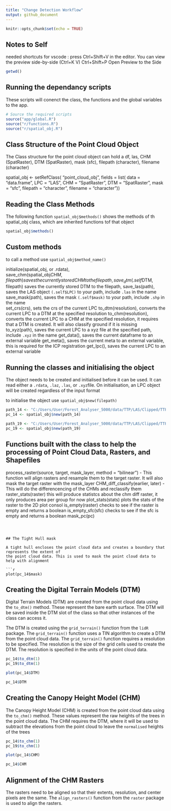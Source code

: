 ```yaml
---
title: "Change Detection Workflow"
output: github_document
---
```


```r
knitr::opts_chunk$set(echo = TRUE)
```

## Notes to Self

needed shortcuts for vscode : press Ctrl+Shift+V in the editor. You can view the preview side-by-side (Ctrl+K V) 
Ctrl+Shift+P Open Preview to the Side

```r


getwd()
```

## Running the dependancy scripts

These scripts will conenct the class, the functions and the global variables to the app.

```r
# Source the required scripts
source("app/global.R")
source("r/functions.R")
source("r/spatial_obj.R")
```

## Class Structure of the Point Cloud Object

 The Class structure for the point cloud object can hold 
 a df, las, CHM (SpatRaster), DTM (SpatRaster), mask (sfc), filepath (character), filename (character)

  spatial_obj <- setRefClass(
   "point_cloud_obj",
    fields = list(
     data = "data.frame",
     LPC = "LAS",
     CHM = "SpatRaster",
     DTM = "SpatRaster",
     mask = "sfc",
     filepath =  "character",
     filename = "character"))

## Reading the Class Methods


The following function `spatial_obj$methods()` shows the methods of th spatial_obj class, which are inherited functions tof that object

```r
spatial_obj$methods()
```

## Custom methods

to call a method use `spatial_obj$method_name()`

initialize(spatial_obj, or .rdata),  
save_chm(spatial_obj$CHM, filepath) saves the currently stored CHM to the filepath,
save_dtm(.self$DTM, filepath)  saves the currently stored DTM to the filepath,
save_las(path), saves the LAS object `(.self$LPC)` to your path, include `.las` in the name
save_mask(path), saves the mask `(.self$mask)` to your path, include `.shp` in the name      
set_crs(crs), sets the crs of the current LPC
to_dtm(resolution), converts the current LPC to a DTM at the specified resolution
to_chm(resolution), converts the current LPC to a CHM at the specified resolution, it requires that a DTM is created. It will also classify ground if it is missing         
to_xyz(path), saves the current LPC to a xyz file at the specified path, include `.xyz` in the name
get_data(), saves the current dataframe to an external variable
get_meta(), saves the current meta to an external variable, this is required for the ICP registration
get_lpc(),  saves the current LPC to an external variable        


## Running the classes and initialising the object

The object needs to be created and initialised before it can be used. It can read either a `.rdata`, `.laz`, `.las`, or `.xyz `file.
On initialisation, an LPC object will be created regardless of the input format

to initialise the object use `spatial_obj$new(filepath)`

```r
path_14 <- "C:/Users/User/Forest_Analyser_5000/data/TTP/LAS/Clipped/TTP_2014_decimate.laz"
pc_14 <- spatial_obj$new(path_14)

path_19 <- "C:/Users/User/Forest_Analyser_5000/data/TTP/LAS/Clipped/TTP_2019_decimate.laz"
pc_19 <- spatial_obj$new(path_19)
```

## Functions built with the class to help the processing of Point Cloud Data, Rasters, and Shapefiles

process_raster(source, target, mask_layer, method = "bilinear") - This function will align rasters and resample them to the target raster. It will also mask the target raster with the mask_layer
CHM_diff_classify(earlier, later) - This will do the differencencing of the CHMs and reclassify them
raster_stats(raster) this will produce statistcs about the chm diff raster, it only produces area per group for now
plot_stats(stats) plots the stats of the raster to the 2D plot consol
is_empty(raster) checks to see if the raster is empty and returns a boolean
is_empty_sfc(sfc)   checks to see if the sfc is empty and returns a boolean
mask_pc(pc)


```r







```

```


## The Tight Hull mask

A tight hull encloses the point cloud data and creates a boundary that represents the extent of 
the point cloud data. This is used to mask the point cloud data to help with alignment

```r
plot(pc_14$mask)
```


## Creating the Digital Terrain Models (DTM)

Digital Terrain Models (DTM) are created from the point cloud data using the `to_dtm()` method. These represent the bare earth surface.
The DTM will be saved inside the DTM slot of the class so that other instances of the class can access it.

The DTM is created using the `grid_terrain()` function from the `lidR` package. The `grid_terrain()` function uses a TIN algorithm to create a DTM from 
the point cloud data. The `grid_terrain()` function requires a resolution to be specified. 
The resolution is the size of the grid cells used to create the DTM. 
The resolution is specified in the units of the point cloud data. 



```r
pc_14$to_dtm(1)
pc_19$to_dtm(1)

plot(pc_14$DTM)
```

```r

pc_14$DTM
```


## Creating the Canopy Height Model (CHM)

The Canopy Height Model (CHM) is created from the point cloud data using the `to_chm()` method. 
These values represent the raw heights of the trees in the point cloud data.
The CHM requires the DTM, where it will be used to subtract the elevations from the point cloud to leave the `normalised` heights of the trees


```r
pc_14$to_chm(1)
pc_19$to_chm(1)

plot(pc_14$CHM)

```

```r
pc_14$CHM
```


## Alignment of the CHM Rasters

The rasters need to be aligned so that their extents, resolution, and center pixels are the same.
The `align_rasters()` function from the `raster` package is used to align the rasters.


```r


```

```r
```

```r
```

```r
```

```r
```

```r
```